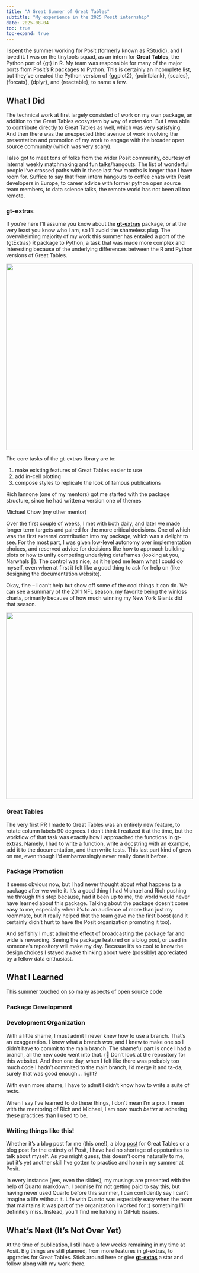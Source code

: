 ```yaml
---
title: "A Great Summer of Great Tables"
subtitle: "My experience in the 2025 Posit internship"
date: 2025-08-04
toc: true
toc-expand: true
---
```


I spent the summer working for Posit (formerly known as RStudio), and I loved it. I was on the tinytools squad, as an intern for **Great Tables**, the Python port of {gt} in R. My team was responsible for many of the major ports from Posit's R packages to Python. This is certainly an incomplete list, but they've created the Python version of {ggplot2}, {pointblank}, {scales}, {forcats}, {dplyr}, and {reactable}, to name a few.

## What I Did

The technical work at first largely consisted of work on my own package, an addition to the Great Tables ecosystem by way of extension. But I was able to contribute directly to Great Tables as well, which was very satisfying. And then there was the unexpected third avenue of work involving the presentation and promotion of my work to engage with the broader open source community (which was very scary).

I also got to meet tons of folks from the wider Posit community, courtesy of internal weekly matchmaking and fun talks/hangouts. The list of wonderful people I've crossed paths with in these last few months is longer than I have room for. Suffice to say that from intern hangouts to coffee chats with Posit developers in Europe, to career advice with former python open source team members, to data science talks, the remote world has not been all too remote.

### gt-extras

If you're here I'll assume you know about the [**gt-extras**](https://posit-dev.github.io/gt-extras/) package, or at the very least you know who I am, so I'll avoid the shameless plug. The overwhelming majority of my work this summer has entailed a port of the {gtExtras} R package to Python, a task that was made more complex and interesting because of the underlying differences between the R and Python versions of Great Tables.

![](../../images/gap.png){width=36em fig-align="center"}

The core tasks of the gt-extras library are to:

1.  make existing features of Great Tables easier to use
2.  add in-cell plotting
3.  compose styles to replicate the look of famous publications

<!-- todo -->
Rich Iannone (one of my mentors) got me started with the package structure, since he had written a version one of themes

<!-- todo -->
Michael Chow (my other mentor) 

Over the first couple of weeks, I met with both daily, and later we made longer term targets and paired for the more critical decisions. One of which was the first external contribution into my package, which was a delight to see. For the most part, I was given low-level autonomy over implementation choices, and reserved advice for decisions like how to approach building plots or how to unify competing underlying dataframes (looking at you, Narwhals 👀). The control was nice, as it helped me learn what I could do myself, even when at first it felt like a good thing to ask for help on (like designing the documentation website).

Okay, fine – I can't help but show off some of the cool things it can do. We can see a summary of the 2011 NFL season, my favorite being the winloss charts, primarily because of how much winning my New York Giants did that season.

![](../../images/2011-nfl-season.png.png){width=36em fig-align="center"}

### Great Tables

The very first PR I made to Great Tables was an entirely new feature, to rotate column labels 90 degrees. I don't think I realized it at the time, but the workflow of that task was exactly how I approached the functions in gt-extras. Namely, I had to write a function, write a docstring with an example, add it to the documentation, and then write tests. This last part kind of grew on me, even though I'd embarrassingly never really done it before.

### Package Promotion

It seems obvious now, but I had never thought about what happens to a package after we write it. It's a good thing I had Michael and Rich pushing me through this step because, had it been up to me, the world would never have learned about this package. Talking about the package doesn't come easy to me, especially when it's to an audience of more than just my roommate, but it really helped that the team gave me the first boost (and it certainly didn't hurt to have the Posit organization promoting it too).

And selfishly I must admit the effect of broadcasting the package far and wide is rewarding. Seeing the package featured on a blog post, or used in someone's repository will make my day. Becasue it's so cool to know the design choices I stayed awake thinking about were (possibly) appreciated by a fellow data enthusiast.

## What I Learned

<!-- todo -->
This summer touched on so many aspects of open source code

### Package Development

<!-- todo -->

### Development Organization

With a little shame, I must admit I never knew how to use a branch. That's an exaggeration. I knew what a branch _was_, and I knew to make one so I didn't have to commit to the main branch. The shameful part is once I had a branch, all the new code went into that. (🙈 Don't look at the repository for this website). And then one day, when I felt like there was probably too much code I hadn't commited to the main branch, I'd merge it and ta-da, surely that was good enough... right?


<!-- todo -->
With even more shame, I have to admit I didn't know how to write a suite of tests.

When I say I've learned to do these things, I don't mean I'm a pro. I mean with the mentoring of Rich and Michael, I am now much _better_ at adhering these practices than I used to be.


### Writing things like this!

<!-- add link to posit blog post -->
Whether it's a blog post for me (this one!), a blog [post](https://posit-dev.github.io/great-tables/blog/plots-in-tables/) for Great Tables or a blog post for the entirety of Posit, I have had no shortage of oppotunites to talk about myself. As you might guess, this doesn't come naturally to me, but it's yet another skill I've gotten to practice and hone in my summer at Posit.

In every instance (yes, even the slides), my musings are presented with the help of Quarto markdown. I promise I'm not getting paid to say this, but having never used Quarto before this summer, I can confidently say I can't imagine a life without it. Life with Quarto was especially easy when the team that maintains it was part of the organization I worked for :) something I'll definitely miss. Instead, you'll find me lurking in GitHub issues.

## What's Next (It's Not Over Yet)

At the time of publication, I still have a few weeks remaining in my time at Posit. Big things are still planned, from more features in gt-extras, to upgrades for Great Tables. Stick around here or give [**gt-extas**](https://github.com/posit-dev/gt-extras) a star and follow along with my work there.



